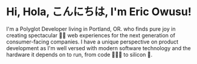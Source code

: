 # Hi, Hola, こんにちは, I'm Eric Owusu!

 I'm a Polyglot Developer living in Portland, OR. who finds pure joy in creating spectacular 🙌🏾 web experiences for the next generation of consumer-facing companies.  I have a unique perspective on product development as I'm well versed with modern software technology and the hardware it depends on to run, from code 👨🏾‍💻 to silicon 🔬. 
